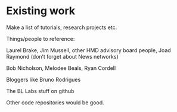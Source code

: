 # Existing work

Make a list of tutorials, research projects etc. 

Things/people to reference:

Laurel Brake, Jim Mussell, other HMD advisory board people, Joad Raymond (don't forget about News networks)

Bob Nicholson, Melodee Beals, Ryan Cordell

Bloggers like Bruno Rodrigues

The BL Labs stuff on github

Other code repositories would be good. 